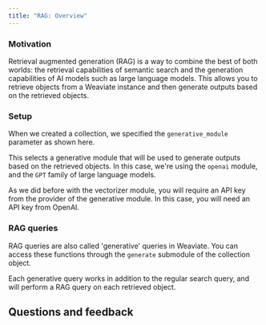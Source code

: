```yaml
---
title: "RAG: Overview"
---
```



### <i class="fa-solid fa-chalkboard"></i> Motivation

Retrieval augmented generation (RAG) is a way to combine the best of both worlds: the retrieval capabilities of semantic search and the generation capabilities of AI models such as large language models. This allows you to retrieve objects from a Weaviate instance and then generate outputs based on the retrieved objects.

### <i class="fa-solid fa-chalkboard"></i> Setup

When we created a collection, we specified the `generative_module` parameter as shown here.

<FilteredTextBlock
  text={PyCode}
  startMarker="# Define the generative module"
  endMarker="# END generativeDefinition"
  language="py"
/>

This selects a generative module that will be used to generate outputs based on the retrieved objects. In this case, we're using the `openai` module, and the `GPT` family of large language models.

As we did before with the vectorizer module, you will require an API key from the provider of the generative module. In this case, you will need an API key from OpenAI.

### <i class="fa-solid fa-code"></i> RAG queries

RAG queries are also called 'generative' queries in Weaviate. You can access these functions through the `generate` submodule of the collection object.

Each generative query works in addition to the regular search query, and will perform a RAG query on each retrieved object.

## Questions and feedback


<DocsFeedback/>
